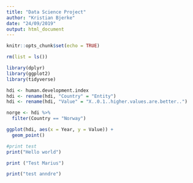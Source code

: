 ---
title: "Data Science Project"
author: "Kristian Bjerke"
date: "24/09/2019"
output: html_document
---

```{r setup, include=FALSE}
knitr::opts_chunk$set(echo = TRUE)
```

```{r}
rm(list = ls())

library(dplyr)
library(ggplot2)
library(tidyverse)

```

```{r}
hdi <- human.development.index
hdi <- rename(hdi, "Country" = "Entity")
hdi <- rename(hdi, "Value" = "X..0.1..higher.values.are.better..")

norge <- hdi %>%
  filter(Country == "Norway")


```

```{r}
ggplot(hdi, aes(x = Year, y = Value)) +
  geom_point()
```

```{r}
#print test
print("Hello world")
```

```{r}
print ("Test Marius")
```

```{r}
print("test anndre")
```

